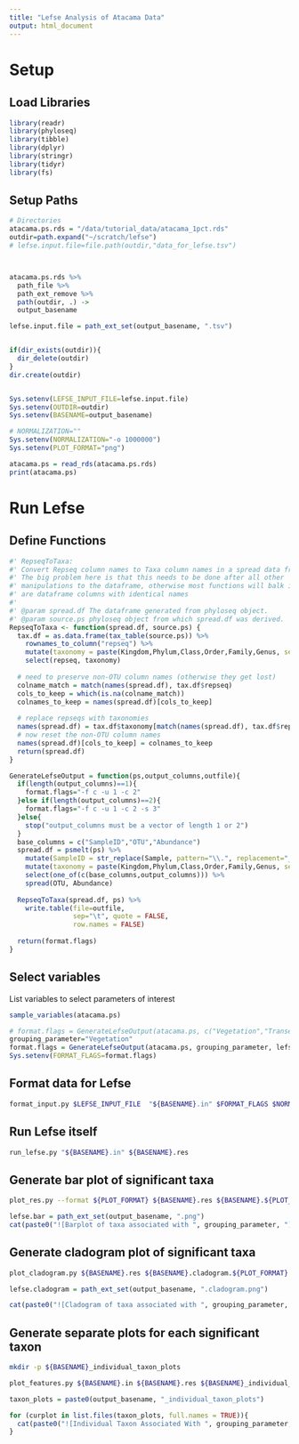 ```yaml
---
title: "Lefse Analysis of Atacama Data"
output: html_document
---
```


# Setup
## Load Libraries
```r
library(readr)
library(phyloseq)
library(tibble)
library(dplyr)
library(stringr)
library(tidyr)
library(fs)
```

## Setup Paths
```r
# Directories
atacama.ps.rds = "/data/tutorial_data/atacama_1pct.rds"
outdir=path.expand("~/scratch/lefse")
# lefse.input.file=file.path(outdir,"data_for_lefse.tsv")



atacama.ps.rds %>%
  path_file %>%
  path_ext_remove %>%
  path(outdir, .) ->
  output_basename 

lefse.input.file = path_ext_set(output_basename, ".tsv")


if(dir_exists(outdir)){
  dir_delete(outdir)
}
dir.create(outdir)


Sys.setenv(LEFSE_INPUT_FILE=lefse.input.file)
Sys.setenv(OUTDIR=outdir)
Sys.setenv(BASENAME=output_basename)

# NORMALIZATION=""
Sys.setenv(NORMALIZATION="-o 1000000")
Sys.setenv(PLOT_FORMAT="png")

atacama.ps = read_rds(atacama.ps.rds)
print(atacama.ps)
```

# Run Lefse
## Define Functions
```r
#' RepseqToTaxa:
#' Convert Repseq column names to Taxa column names in a spread data frame
#' The big problem here is that this needs to be done after all other 
#' manipulations to the dataframe, otherwise most functions will balk if there
#' are dataframe columns with identical names
#'
#' @param spread.df The dataframe generated from phyloseq object.
#' @param source.ps phyloseq object from which spread.df was derived.
RepseqToTaxa <- function(spread.df, source.ps) {
  tax.df = as.data.frame(tax_table(source.ps)) %>%
    rownames_to_column("repseq") %>%
    mutate(taxonomy = paste(Kingdom,Phylum,Class,Order,Family,Genus, sep="|")) %>%
    select(repseq, taxonomy)
  
  # need to preserve non-OTU column names (otherwise they get lost)
  colname_match = match(names(spread.df), tax.df$repseq)
  cols_to_keep = which(is.na(colname_match))
  colnames_to_keep = names(spread.df)[cols_to_keep]
  
  # replace repseqs with taxonomies
  names(spread.df) = tax.df$taxonomy[match(names(spread.df), tax.df$repseq)]
  # now reset the non-OTU column names
  names(spread.df)[cols_to_keep] = colnames_to_keep
  return(spread.df)
}

GenerateLefseOutput = function(ps,output_columns,outfile){
  if(length(output_columns)==1){
    format.flags="-f c -u 1 -c 2"
  }else if(length(output_columns)==2){
    format.flags="-f c -u 1 -c 2 -s 3"
  }else{
    stop("output_columns must be a vector of length 1 or 2")
  }
  base_columns = c("SampleID","OTU","Abundance")
  spread.df = psmelt(ps) %>% 
    mutate(SampleID = str_replace(Sample, pattern="\\.", replacement="_")) %>%
    mutate(taxonomy = paste(Kingdom,Phylum,Class,Order,Family,Genus, sep="|")) %>%
    select(one_of(c(base_columns,output_columns))) %>%
    spread(OTU, Abundance)
  
  RepseqToTaxa(spread.df, ps) %>%
    write.table(file=outfile, 
                sep="\t", quote = FALSE,
                row.names = FALSE)
  
  return(format.flags)
}
```

## Select variables
List variables to select parameters of interest
```r
sample_variables(atacama.ps)
```

```r
# format.flags = GenerateLefseOutput(atacama.ps, c("Vegetation","TransectName"), lefse.input.file)
grouping_parameter="Vegetation"
format.flags = GenerateLefseOutput(atacama.ps, grouping_parameter, lefse.input.file)
Sys.setenv(FORMAT_FLAGS=format.flags)
```

## Format data for Lefse
```bash
format_input.py $LEFSE_INPUT_FILE  "${BASENAME}.in" $FORMAT_FLAGS $NORMALIZATION  --output_table ${BASENAME}.tab
```

## Run Lefse itself
```bash
run_lefse.py "${BASENAME}.in" ${BASENAME}.res
```

## Generate bar plot of significant taxa
```bash
plot_res.py --format ${PLOT_FORMAT} ${BASENAME}.res ${BASENAME}.${PLOT_FORMAT}
```


```r
lefse.bar = path_ext_set(output_basename, ".png")
cat(paste0("![Barplot of taxa associated with ", grouping_parameter, "](", lefse.bar, ")"), fill = FALSE)
```


## Generate cladogram plot of significant taxa
```bash
plot_cladogram.py ${BASENAME}.res ${BASENAME}.cladogram.${PLOT_FORMAT} --format ${PLOT_FORMAT}
```

```r
lefse.cladogram = path_ext_set(output_basename, ".cladogram.png")

cat(paste0("![Cladogram of taxa associated with ", grouping_parameter, "](", lefse.cladogram, ")"), fill = FALSE)
```


## Generate separate plots for each significant taxon
```bash
mkdir -p ${BASENAME}_individual_taxon_plots

plot_features.py ${BASENAME}.in ${BASENAME}.res ${BASENAME}_individual_taxon_plots/
```

```r

taxon_plots = paste0(output_basename, "_individual_taxon_plots")

for (curplot in list.files(taxon_plots, full.names = TRUE)){
  cat(paste0("![Individual Taxon Associated With ", grouping_parameter, "](", curplot, ")"), fill = FALSE)
}

```

